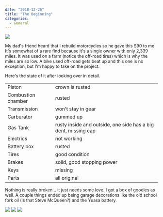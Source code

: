 ```yaml
---
date: "2018-12-26"
title: "The Beginning"
categories:
  - General
---
```


![](./s90-left-side.jpg)

My dad's friend heard that I rebuild motorcycles so he gave this S90 to me.  It's somewhat of a rare find because it's a single owner with only 2,339 miles.  It was used on a farm (notice the off-road tires) which is why the miles are so low.  A bike used off-road gets beat up and this one is no exception, but I'm happy to take on the project.

Here's the state of it after looking over in detail.

|         |   |
| ------------- | :-----|
| Piston | crown is rusted  |
| Combustion chamber | rusted  |
| Transmission | won't stay in gear |
| Carburator | gummed up |
| Gas Tank | rusty inside and outside, one side has a big dent, missing cap  |
| Electrics | not working |
| Battery box | rusted  |
| Tires | good condition |
| Brakes      | solid, good stopping power |
| Keys      | missing      |
| Parts      | all original      |

Nothing is really broken... it just needs some love.  I got a box of goodies as well.  A couple things ended up being garage decorations like the old school fork oil (is that Steve McQueen?) and the Yuasa battery.

![](./box-o-goodies.jpg)
![](./racing-fork-oil.jpg)
![](./battery.jpg)
